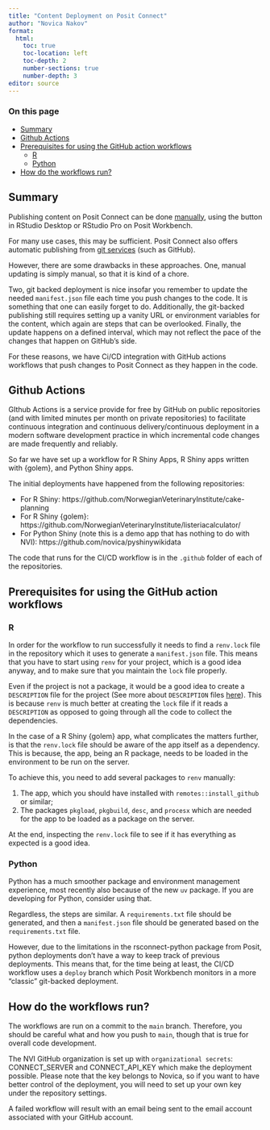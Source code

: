 ---
title: "Content Deployment on Posit Connect"
author: "Novica Nakov"
format:
  html:
    toc: true
    toc-location: left
    toc-depth: 2
    number-sections: true
    number-depth: 3
editor: source
---

### On this page
- [Summary](#summary)
- [Github Actions](#github-actions)
- [Prerequisites for using the GitHub action workflows](#prerequisites-for-using-the-github-action-workflows)
  - [R](#r)
  - [Python](#python)
- [How do the workflows run?](#how-are-the-workflows-run)

## Summary

Publishing content on Posit Connect can be done [manually](https://docs.posit.co/connect/user/publishing-rstudio/), using the button in RStudio Desktop or RStudio Pro on Posit Workbench.

For many use cases, this may be sufficient. Posit Connect also offers automatic publishing from [git services](https://docs.posit.co/connect/user/publishing-rstudio/) (such as GitHub).

However, there are some drawbacks in these approaches. 
One, manual updating is simply manual, so that it is kind of a chore. 

Two, git backed deployment is nice insofar you remember to update the needed `manifest.json` file each time you push changes to the code. It is something that one can easily forget to do. Additionally, the git-backed publishing still requires setting up a vanity URL or environment variables for the content, which again are steps that can be overlooked. Finally, the update happens on a defined interval, which may not reflect the pace of the changes that happen on GitHub's side.

For these reasons, we have Ci/CD integration with GitHub actions workflows that push changes to Posit Connect as they happen in the code. 

## Github Actions

GIthub Actions is a service provide for free by GitHub on public repositories (and with limited minutes per month on private repositories) to facilitate continuous integration and continuous delivery/continuous deployment in a modern software development practice in which incremental code changes are made frequently and reliably.

So far we have set up a workflow for R Shiny Apps, R Shiny apps written with {golem}, and Python Shiny apps.

The initial deployments have happened from the following repositories:

- For R Shiny: https://github.com/NorwegianVeterinaryInstitute/cake-planning
- For R Shiny {golem}: https://github.com/NorwegianVeterinaryInstitute/listeriacalculator/
- For Python Shiny (note this is a demo app that has nothing to do with NVI):  https://github.com/novica/pyshinywikidata 

The code that runs for the CI/CD workflow is in the `.github` folder of each of the repositories.

## Prerequisites for using the GitHub action workflows

### R

In order for the workflow to run successfully it needs to find a `renv.lock` file in the repository which it uses to generate a `manifest.json` file. This means that you have to start using `renv` for your project, which is a good idea anyway, and to make sure that you maintain the `lock` file properly.

Even if the project is not a package, it would be a good idea to create a `DESCRIPTION` file for the project (See more about `DESCRIPTION` files [here](https://r-pkgs.org/description.html)). This is because
`renv` is much better at creating the `lock` file if it reads a `DESCRIPTION` as opposed to going through all the code to collect the dependencies.

In the case of a R Shiny {golem} app, what complicates the matters further, is that the `renv.lock` file should be aware of the app itself as a dependency. This is because, the app, being an R package, needs to be loaded in the environment to be run on the server. 

To achieve this, you need to add several packages to `renv` manually: 

1. The app, which you should have installed with `remotes::install_github` or similar;
2. The packages `pkgload`, `pkgbuild`, `desc`, and `procesx` which are needed for the app to be loaded as a package on the server.

At the end, inspecting the `renv.lock` file to see if it has everything as expected is a good idea.

### Python

Python has a much smoother package and environment management experience, most recently also because of the new `uv` package. If you are developing for Python, consider using that. 

Regardless, the steps are similar. A `requirements.txt` file should be generated, and then a `manifest.json` file should be generated based on the `requirements.txt` file.

However, due to the limitations in the rsconnect-python package from Posit, python deployments don't have a way to keep track of previous deployments. This means that, for the time being at least, the CI/CD workflow uses a `deploy` branch which Posit Workbench monitors in a more "classic" git-backed deployment.

## How do the workflows run? 

The workflows are run on a commit to the `main` branch. Therefore, you should be careful what and how you push to `main`, though that is true for overall code development. 

The NVI GitHub organization is set up with `organizational secrets`: CONNECT_SERVER and CONNECT_API_KEY which make the deployment possible. Please note that the key belongs to Novica, so if you want to have better control of the deployment, you will need to set up your own key under the repository settings. 

A failed workflow will result with an email being sent to the email account associated with your GitHub account. 